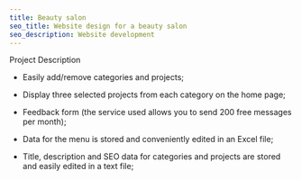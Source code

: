 ```yaml
---
title: Beauty salon
seo_title: Website design for a beauty salon
seo_description: Website development
---
```

Project Description

- Easily add/remove categories and projects;

- Display three selected projects from each category on the home page;

- Feedback form (the service used allows you to send 200 free messages per month);

- Data for the menu is stored and conveniently edited in an Excel file;

- Title, description and SEO data for categories and projects are stored and easily edited in a text file; 
